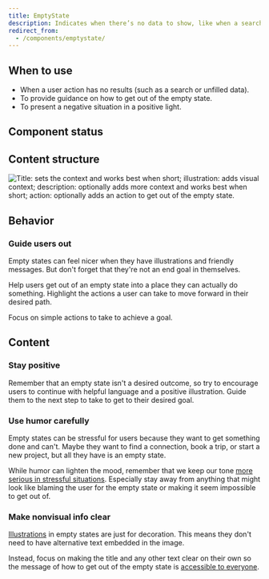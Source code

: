 ```yaml
---
title: EmptyState
description: Indicates when there’s no data to show, like when a search has no results.
redirect_from:
  - /components/emptystate/
---
```


## When to use

- When a user action has no results (such as a search or unfilled data).
- To provide guidance on how to get out of the empty state.
- To present a negative situation in a positive light.

## Component status

<ComponentStatus component="EmptyState" />

## Content structure

![Title: sets the context and works best when short; illustration: adds visual context; description: optionally adds more context and works best when short; action: optionally adds an action to get out of the empty state.](fileId:4QJZqvBvRrLu6t9mwObCkA;nodeId:289%3A13)

## Behavior

### Guide users out

Empty states can feel nicer when they have illustrations and friendly messages.
But don't forget that they're not an end goal in themselves.

Help users get out of an empty state into a place they can actually do something.
Highlight the actions a user can take to move forward in their desired path.

Focus on simple actions to take to achieve a goal.

## Content

### Stay positive

Remember that an empty state isn't a desired outcome,
so try to encourage users to continue with helpful language and a positive illustration.
Guide them to the next step to take to get to their desired goal.

### Use humor carefully

Empty states can be stressful for users
because they want to get something done and can't.
Maybe they want to find a connection, book a trip, or start a new project,
but all they have is an empty state.

While humor can lighten the mood,
remember that we keep our tone [more serious in stressful situations](/kiwi-use/content/voice-and-tone/empathetic/#keep-tone-serious-in-stressful-situations).
Especially stay away from anything that might look like blaming the user for the empty state
or making it seem impossible to get out of.

<GuidelineImages>

<DoImage />

<DontImage />

</GuidelineImages>

### Make nonvisual info clear

[Illustrations](/components/visuals/illustration/) in empty states are just for decoration.
This means they don't need to have alternative text embedded in the image.

Instead, focus on making the title and any other text clear on their own
so the message of how to get out of the empty state is [accessible to everyone](/foundation/accessibility/).
